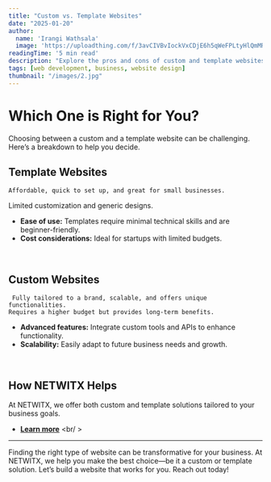 ```yaml
---
title: "Custom vs. Template Websites"
date: "2025-01-20"
author: 
  name: 'Irangi Wathsala'
  image: 'https://uploadthing.com/f/3avCIVBvIockVxCDjE6h5qWeFPLtyHlQmMRx1ZjakGbcsK32'
readingTime: '5 min read'
description: "Explore the pros and cons of custom and template websites to find the best fit for your business."
tags: [web development, business, website design]
thumbnail: "/images/2.jpg"
---
```


# Which One is Right for You?

Choosing between a custom and a template website can be challenging. Here’s a breakdown to help you decide.

## Template Websites
    Affordable, quick to set up, and great for small businesses.
   Limited customization and generic designs.
  
   - **Ease of use:** Templates require minimal technical skills and are beginner-friendly.
   - **Cost considerations:** Ideal for startups with limited budgets.

<br />

## Custom Websites
     Fully tailored to a brand, scalable, and offers unique functionalities. 
    Requires a higher budget but provides long-term benefits. 
   
   - **Advanced features:** Integrate custom tools and APIs to enhance functionality.
   - **Scalability:** Easily adapt to future business needs and growth.

<br />

## How NETWITX Helps 
At NETWITX, we offer both custom and template solutions tailored to your business goals.
- [<span className="text-blue-600 underline">**Learn more**</span>](https://www.netwitx.com/)
<br/ >
---

Finding the right type of website can be transformative for your business. At NETWITX, we help you make the best choice—be it a custom or template solution. Let’s build a website that works for you. Reach out today!
